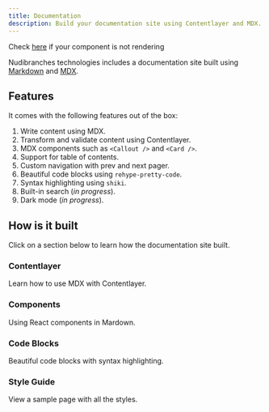 ```yaml
---
title: Documentation
description: Build your documentation site using Contentlayer and MDX.
---
```


Check [here](https://docs.astro.build/en/guides/troubleshooting/#my-component-is-not-rendering) if your component is not rendering

Nudibranches technologies includes a documentation site built using [Markdown](https://contentlayer.dev) and [MDX](http://mdxjs.com).

## Features

It comes with the following features out of the box:

1. Write content using MDX.
2. Transform and validate content using Contentlayer.
3. MDX components such as `<Callout />` and `<Card />`.
4. Support for table of contents.
5. Custom navigation with prev and next pager.
6. Beautiful code blocks using `rehype-pretty-code`.
7. Syntax highlighting using `shiki`.
8. Built-in search (_in progress_).
9. Dark mode (_in progress_).

## How is it built

Click on a section below to learn how the documentation site built.

<div class="grid gap-4 mt-6">

<Card href="/docs/documentation">

### Contentlayer

Learn how to use MDX with Contentlayer.

</Card>

<Card  href="/docs/documentation/components">

### Components

Using React components in Mardown.

</Card>

<Card  href="/docs/documentation/components">

### Code Blocks

Beautiful code blocks with syntax highlighting.

</Card>

<Card  href="/docs/documentation/components">

### Style Guide

View a sample page with all the styles.

</Card>

</div>
